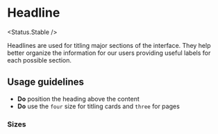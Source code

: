 
# Headline

<Status.Stable />

Headlines are used for titling major sections of the interface. They help better organize the information for our users providing useful labels for each possible section.

<Story id="typography-heading--base" />
<Props />

## Usage guidelines

- **Do** position the heading above the content
- **Do** use the `four` size for titling cards and `three` for pages

### Sizes

<Story id="typography-heading--sizes" />
